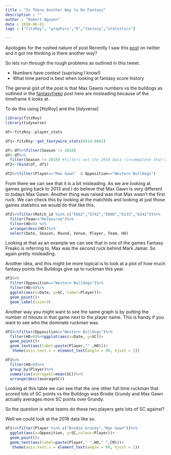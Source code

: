```yaml
---
title : "Is There Another Way to Do Fantasy"
description : ""
author : "Robert Nguyen"
date : 2018-06-01
tags : ["fitzRoy", "graphics","R","fantasy","statistics"]

---
```


Apologies for the rushed nature of post
Recently I saw this [post](https://twitter.com/Trooa/status/1001671331686043648) on twitter and it got me thinking is there another way?

So lets run through the rough problems as outlined in this tweet. 

* Numbers have context (suprising I know!)
* What time period is best when looking at fantasy score history

The general gist of the post is that Max Gawns numbers vs the bulldogs as outlined in the [fantasyfreko](https://twitter.com/FantasyFreako/status/1001668417148080134) post here are misleading because of the timeframe it looks at. 

To do this using [fitzRoy] and the [tidyverse]

```r
library(fitzRoy)
library(tidyverse)

df<-fitzRoy::player_stats

df1<-fitzRoy::get_footywire_stats(9514:9603)

df<-df%>%filter(Season != 2018)
df<-df%>%
  filter(Season != 2018) #filters out the 2018 data (incomeplete that was downloaded when installing fitzRoy for first time) 
df2<-rbind(df, df1) 

df2%>%filter(Player=="Max Gawn"  & Opposition=="Western Bulldogs")
```

From there we can see that it is a bit misleading. As we are looking at games going back to 2013 and I do believe that Max Gawn is very different to todays Max Gawn.  Another thing was raised was that Max wasn't the first ruck. We can check this by looking at the matchIds and looking at just those games statistics we would do that like this. 

```r
df2%>%filter(Match_id %in% c("5662","5742","5880","6133","6242"))%>%
  filter(Team=="Melbourne")%>%
  filter(HO>0) %>%
  arrange(desc(HO))%>%
  select(Date, Season, Round, Venue, Player, Team, HO)


```
Looking at that as an example we can see that in one of the games Fantasy Freako is referring to, Max was the second ruck behind Mark Jamar. So again pretty misleading. 

Another idea, and this might be more topical is to look at a plot of how much fantasy points the Bulldogs give up to ruckman this year. 

```r
df1%>%
  filter(Opposition=="Western Bulldogs")%>%
  filter(HO>0)%>%
  ggplot(aes(x=Date, y=SC, label=Player))+
  geom_point()+
  geom_label(size=3)

```

Another way you might want to see the same graph is by putting the number of hitouts in that game next to the player name. This is handy if you want to see who the dominate ruckman was.

```r
df1%>%filter(Opposition=="Western Bulldogs")%>%
  filter(HO>0)%>%ggplot(aes(x=Date, y=SC))+
  geom_point()+
  geom_text(aes(label=paste(Player,"" ,HO)))+
   theme(axis.text.x = element_text(angle = 90, hjust = 1))

```


```r
df1%>%
  filter(HO>0)%>%
  group_by(Player)%>%
  summarise(averageSC=mean(SC))%>%
  arrange(desc(averageSC))

```
Looking at this table we can see that the one other full time ruckman that scored lots of SC points vs the Bulldogs was Brodie Grundy and Max Gawn actually averages more SC points over Grundy. 

So the question is what teams do these two players gets lots of SC against?

Well we could look at the 2018 data like so. 

```r
df1%>%filter(Player %in% c("Brodie Grundy","Max Gawn"))%>%
  ggplot(aes(x=Opposition, y=SC,colour=Player))+
  geom_point()+
  geom_text(aes(label=paste(Player," ",HO," ",CM)))+
   theme(axis.text.x = element_text(angle = 90, hjust = 1))
```


